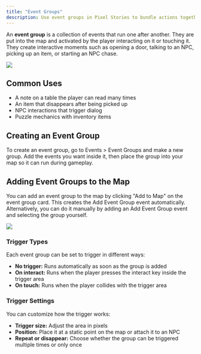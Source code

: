 ```yaml
---
title: "Event Groups"
description: Use event groups in Pixel Stories to bundle actions together and trigger them on interact, touch, or automatically for flexible gameplay.
---
```


An **event group** is a collection of events that run one after another. They are put into the map and activated by the player interacting on it or touching it. They create interactive moments such as opening a door, talking to an NPC, picking up an item, or starting an NPC chase.

![](../../../assets/docs-images/events-system/image-3.png)

## Common Uses

- A note on a table the player can read many times
- An item that disappears after being picked up
- NPC interactions that trigger dialog
- Puzzle mechanics with inventory items

## Creating an Event Group

To create an event group, go to Events > Event Groups and make a new group. Add the events you want inside it, then place the group into your map so it can run during gameplay.

## Adding Event Groups to the Map

You can add an event group to the map by clicking "Add to Map" on the event group card. This creates the Add Event Group event automatically. Alternatively, you can do it manually by adding an Add Event Group event and selecting the group yourself.

![](../../../assets/docs-images/events-system/image-4.png)

### Trigger Types

Each event group can be set to trigger in different ways:

- **No trigger:** Runs automatically as soon as the group is added
- **On interact:** Runs when the player presses the interact key inside the trigger area
- **On touch:** Runs when the player collides with the trigger area

### Trigger Settings

You can customize how the trigger works:

- **Trigger size:** Adjust the area in pixels
- **Position:** Place it at a static point on the map or attach it to an NPC
- **Repeat or disappear:** Choose whether the group can be triggered multiple times or only once
